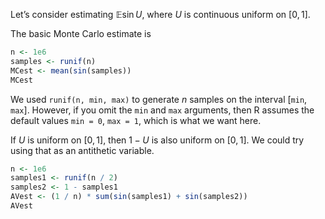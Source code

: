 Let's consider estimating $\mathbb E \sin U$, where $U$ is continuous uniform on $[0,1]$.

The basic Monte Carlo estimate is

```r
n <- 1e6
samples <- runif(n)
MCest <- mean(sin(samples))
MCest
```

We used `runif(n, min, max)` to generate $n$ samples on the interval $[\mathtt{min}, \mathtt{max}]$. However, if you omit the `min` and `max` arguments, then R assumes the default values `min = 0`, `max = 1`, which is what we want here.

If $U$ is uniform on $[0,1]$, then $1 - U$ is also uniform on $[0,1]$. We could try using that as an antithetic variable.

```r
n <- 1e6
samples1 <- runif(n / 2)
samples2 <- 1 - samples1
AVest <- (1 / n) * sum(sin(samples1) + sin(samples2))
AVest
```